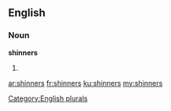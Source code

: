 ==English==

===Noun===
'''shinners'''

# {{plural of|[[shinner]]}}

[[Category:English plurals]]

[[ar:shinners]]
[[fr:shinners]]
[[ku:shinners]]
[[my:shinners]]